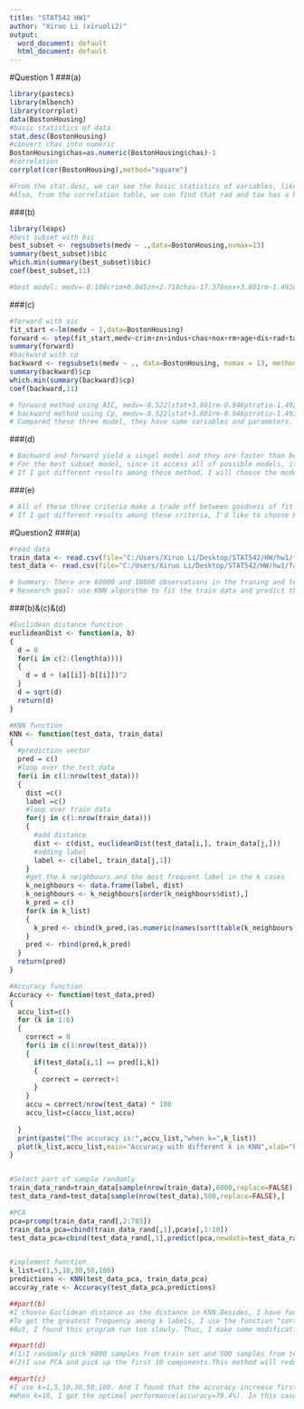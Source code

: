 ---
title: "STAT542 HW1"
author: "Xiruo Li (xiruoli2)"
output:
  word_document: default
  html_document: default
---


#Question 1
###(a)
```{r}
library(pastecs)
library(mlbench)
library(corrplot)
data(BostonHousing)
#basic statistics of data
stat.desc(BostonHousing)
#convert chas into numeric
BostonHousing$chas=as.numeric(BostonHousing$chas)-1
#correlation
corrplot(cor(BostonHousing),method="square")
```
```{r}
#From the stat.desc, we can see the basic statistics of variables, like mean,median and variance.
#Also, from the correlation table, we can find that rad and tax has a high correlation (0.91), which may cause the multicollinearity.So, we may drop the rad.
```



###(b)
```{r}
library(leaps)
#best subset with bic
best_subset <- regsubsets(medv ~ .,data=BostonHousing,nvmax=13)
summary(best_subset)$bic
which.min(summary(best_subset)$bic)
coef(best_subset,11)
```
```{r}
#best model: medv=-0.108crim+0.045zn+2.718chas-17.376nox+3.801rm-1.492dis+0.299rad-0.011tax-0.946ptratio+0.009b-0.522lstat.,which has the minimum BIC:-608.0353
```

###(c)
```{r}
#forward with aic
fit_start <-lm(medv ~ 1,data=BostonHousing)
forward <- step(fit_start,medv~crim+zn+indus+chas+nox+rm+age+dis+rad+tax+ptratio+b+lstat, direction="forward")
summary(forward)
#backward with cp
backward <- regsubsets(medv ~ ., data=BostonHousing, nvmax = 13, method = "backward")
summary(backward)$cp
which.min(summary(backward)$cp)
coef(backward,11)
```
```{r}
# forward method using AIC, medv=-0.522lstat+3.801rm-0.946ptratio-1.492dis-17.376nox+2.718chas+0.009b+0.045zn-0.108crim+0.299rad-0.011tax,which has the minimum AIC: 1585.76
# backward method using Cp, medv=-0.522lstat+3.801rm-0.946ptratio-1.492dis-17.376nox+2.718chas+0.009b+0.045zn-0.108crim+0.299rad-0.011tax,which has the minimum Cp:10.11455
# Compared these three model, they have same variables and parameters.
```

###(d)
```{r}
# Backward and forward yield a singel model and they are faster than best subset method since they add or remove one predictor at a time and do not access all models. But,they may miss the best model.
# For the best subset model, since it access all of possible models, it will give us the best model for each number of parameters. But,if the number of parameter is too big, it may take too much time. 
# If I got different results among these method, I will choose the model from best subset model, because it go over all of possible cases.
```

###(e)
```{r}
# All of these three criteria make a trade off between goodness of fit and complexity. BIC makes more penalty on the bigger model and it pick a smaller model than AIC. Also, Cp performs similarly to AIC.
# If I got different results among these criteria, I'd like to choose BIC since I prefer simpler model.
```



#Question2
###(a)
```{r}
#read data
train_data <- read.csv(file="C:/Users/Xiruo Li/Desktop/STAT542/HW/hw1/fashion-mnist_train.csv", header=TRUE, sep=",")
test_data <- read.csv(file="C:/Users/Xiruo Li/Desktop/STAT542/HW/hw1/fashion-mnist_test.csv", header=TRUE, sep=",")
```
```{r}
# Summary: There are 60000 and 10000 observations in the traning and test data. Each observation has 784 pixels and 1 label.
# Research goal: use KNN algorithm to fit the train data and predict the label of test data according to the pixel value.
```

###(b)&(c)&(d)
```{r}
#Euclidean distance function
euclideanDist <- function(a, b)
{
  d = 0
  for(i in c(2:(length(a))))
  {
    d = d + (a[[i]]-b[[i]])^2
  }
  d = sqrt(d)
  return(d)
}

#KNN function
KNN <- function(test_data, train_data)
{
  #prediction vector 
  pred = c() 
  #loop over the test data
  for(i in c(1:nrow(test_data)))
  {  
    dist =c() 
    label =c()
    #loop over train data 
    for(j in c(1:nrow(train_data)))
    {
      #add distance
      dist <- c(dist, euclideanDist(test_data[i,], train_data[j,]))
      #adding label
      label <- c(label, train_data[j,1])
    }
    #get the k neighbours and the most frequent label in the k cases
    k_neighbours <- data.frame(label, dist) 
    k_neighbours <- k_neighbours[order(k_neighbours$dist),]
    k_pred = c()
    for(k in k_list)
    {
      k_pred <- cbind(k_pred,(as.numeric(names(sort(table(k_neighbours[1:k,1]),decreasing = TRUE))))[1])
    }
    pred <- rbind(pred,k_pred)
  }
  return(pred)
}

#Accuracy function
Accuracy <- function(test_data,pred)
{
  accu_list=c()
  for (k in 1:6)
  {
    correct = 0
    for(i in c(1:nrow(test_data)))
    {
      if(test_data[i,1] == pred[i,k])
      { 
        correct = correct+1
      }
    }
    accu = correct/nrow(test_data) * 100 
    accu_list=c(accu_list,accu)
    
  }
  print(paste("The accuracy is:",accu_list,"when k=",k_list))
  plot(k_list,accu_list,main="Accuracy with different k in KNN",xlab="k",ylab="accuracy")
}


#Select part of sample randomly
train_data_rand=train_data[sample(nrow(train_data),6000,replace=FALSE),]
test_data_rand=test_data[sample(nrow(test_data),500,replace=FALSE),]

#PCA
pca=prcomp(train_data_rand[,2:785])
train_data_pca=cbind(train_data_rand[,1],pca$x[,1:10])
test_data_pca=cbind(test_data_rand[,1],predict(pca,newdata=test_data_rand[,2:785])[,1:10])


#implement function
k_list=c(1,5,10,30,50,100)
predictions <- KNN(test_data_pca, train_data_pca)
accuray_rate <- Accuracy(test_data_pca,predictions)

```


```{r}
##part(b)
#I choose Euclidean distance as the distance in KNN.Besides, I have functions for KNN algorithm and Accuracy. 
#To get the greatest frequency among k labels, I use the function "sort(table())".When there is a tie, this function rank the smallest label as the 1st. 
#But, I found this program run too slowly. Thus, I make some modifications, which will be illustrated in part (d). 
```

```{r}
##part(d)
#(1)I randomly pick 6000 samples from train set and 500 samples from test set, which are my new train set and test set. Because the original dataset is too large to run in a short time. And the change of sample size to such a degree will not decrease much accuracy. 
#(2)I use PCA and pick up the first 10 components.This method will reduce the diminsion in a large degree.
```

```{r}
##part(c)
#I use k=1,5,10,30,50,100. And I found that the accuracy increase firstly and decrease later. When k increase, the model complexity decrease(bias increase and variance decreae). There is a bias-variance trade off to get the best performance.
#When k=10, I got the optimal performance(accuracy=78.4%). In this case, the d.f=n/k=6000/10=600.
```



